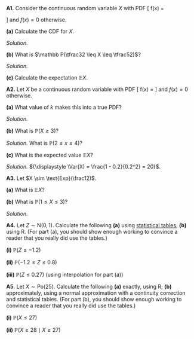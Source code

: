::::: {.myq}
**A1.** Consider the continuous random variable $X$ with PDF
\[ f(x) = \begin{cases} \tfrac12x & \text{for $0 \leq x \leq 1$} \\ 
                        \tfrac12 & \text{for $1 < x \leq 2$} \\
                        \tfrac32 - \tfrac12x & \text{for $2 < x \leq 3$} \end{cases} \]
and $f(x) = 0$ otherwise.

:::: {.subq}
**(a)** Calculate the CDF for $X$.

::: {.myanswers data-latex=""}
*Solution.* 
:::
::::

:::: {.subq}
**(b)** What is $\mathbb P(\tfrac32 \leq X \leq \tfrac52)$?

::: {.myanswers data-latex=""}
*Solution.* 
:::
::::

:::: {.subq}
**(c)** Calculate the expectation $\mathbb EX$.
::::
:::::

::::: {.myq}
**A2.** Let $X$ be a continuous random variable with PDF
\[ f(x) = \frac{k}{x^3} \qquad \text{for $x \geq 1$} \]
and $f(x) = 0$ otherwise.

:::: {.subq}
**(a)** What value of $k$ makes this into a true PDF?

::: {.myanswers data-latex=""}
*Solution.* 
:::
::::

:::: {.subq}
**(b)** What is $\mathbb P(X \geq 3)$?

::: {.myanswers data-latex=""}
*Solution.*  What is $\mathbb P(2 \leq x \leq 4)$?
:::
::::

:::: {.subq}
**(c)** What is the expected value $\mathbb EX$?

::: {.myanswers data-latex=""}
*Solution.* ${\displaystyle \Var(X) = \frac{1 - 0.2}{0.2^2} = 20}$.
:::
::::
:::::

::::: {.myq}
**A3.** Let $X \sim \text{Exp}(\frac12)$.

:::: {.subq}
**(a)** What is $\mathbb EX$?
::::

:::: {.subq}
**(b)** What is $\mathbb P(1 \leq X \leq 3)$?

::: {.myanswers data-latex=""}
*Solution.*
:::
::::
:::::

::::: {.myq}
**A4.** Let $Z \sim \mathrm{N}(0,1)$. Calculate the following **(a)** using [statistical tables](https://mpaldridge.github.io/math1710/stat-tab.pdf); **(b)** using R. (For part (a), you should show enough working to convince a reader that you really did use the tables.)

:::: {.subq}
**(i)** $\mathbb P(Z \leq -1.2)$
::::

::::  {.subq}
**(ii)** $\mathbb P(-1.2 \leq Z \leq 0.8)$
::::

:::: {.subq}
**(iii)** $\mathbb P(Z \leq 0.27)$ (using interpolation for part (a))
::::
:::::

::::: {.myq}
**A5.** Let $X \sim \mathrm{Po}(25)$. Calculate the following **(a)** exactly, using R; **(b)** approximately, using a normal approximation with a continuity correction and statistical tables. (For part (b), you should show enough working to convince a reader that you really did use the tables.)

:::: {.subq}
**(i)** $\mathbb P(X \leq 27)$
::::

::::  {.subq}
**(ii)** $\mathbb P(X \geq 28 \mid X \geq 27)$
::::
:::::